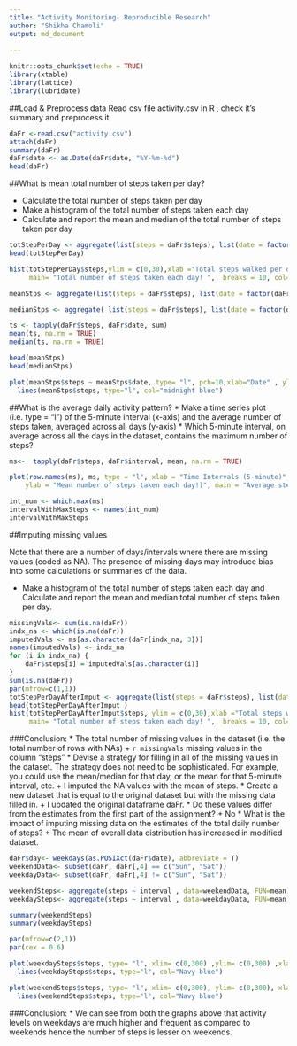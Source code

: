 ```yaml
---
title: "Activity Monitoring- Reproducible Research"
author: "Shikha Chamoli"
output: md_document
          
---
```


```r
knitr::opts_chunk$set(echo = TRUE)
library(xtable)
library(lattice)  
library(lubridate)  

```
##Load & Preprocess data
Read csv file activity.csv in R , check it's summary and preprocess it.

```r
daFr <-read.csv("activity.csv")
attach(daFr)
summary(daFr)
daFr$date <- as.Date(daFr$date, "%Y-%m-%d")
head(daFr)

```

##What is mean total number of steps taken per day?

* Calculate the total number of steps taken per day
* Make a histogram of the total number of steps taken each day
* Calculate and report the mean and median of the total number of steps taken per day

```r
totStepPerDay <- aggregate(list(steps = daFr$steps), list(date = factor(daFr$date)),sum)
head(totStepPerDay)

hist(totStepPerDay$steps,ylim = c(0,30),xlab ="Total steps walked per day" ,
     main= "Total number of steps taken each day! ",  breaks = 10, col="Midnight blue") 

```

```r
meanStps <- aggregate(list(steps = daFr$steps), list(date = factor(daFr$date)), mean)

medianStps <- aggregate( list(steps = daFr$steps), list(date = factor(daFr$date)), median)

ts <- tapply(daFr$steps, daFr$date, sum)
mean(ts, na.rm = TRUE)
median(ts, na.rm = TRUE)

head(meanStps)
head(medianStps)

plot(meanStps$steps ~ meanStps$date, type= "l", pch=10,xlab="Date" , ylab= "Mean num of steps" , main="Mean num of steps taken on each date!")
  lines(meanStps$steps, type="l", col="midnight blue")

```

##What is the average daily activity pattern?
* Make a time series plot (i.e. type = "l") of the 5-minute interval (x-axis) and the average number of steps taken, averaged across all days (y-axis)
* Which 5-minute interval, on average across all the days in the dataset, contains the maximum number of steps?

```r
  
ms<-  tapply(daFr$steps, daFr$interval, mean, na.rm = TRUE)

plot(row.names(ms), ms, type = "l", xlab = "Time Intervals (5-minute)", 
    ylab = "Mean number of steps taken each day!)", main = "Average steps taken at 5 min intervals",     col = "midnight blue")

int_num <- which.max(ms)
intervalWithMaxSteps <- names(int_num)
intervalWithMaxSteps
```

##Imputing missing values

Note that there are a number of days/intervals where there are missing values (coded as NA). The presence of missing days may introduce bias into some calculations or summaries of the data.

* Make a histogram of the total number of steps taken each day and Calculate and report the mean and median total number of steps taken per day. 

```r

missingVals<- sum(is.na(daFr))
indx_na <- which(is.na(daFr))
imputedVals <- ms[as.character(daFr[indx_na, 3])]
names(imputedVals) <- indx_na
for (i in indx_na) {
    daFr$steps[i] = imputedVals[as.character(i)]
}
sum(is.na(daFr))
par(mfrow=c(1,1))
totStepPerDayAfterImput <- aggregate(list(steps = daFr$steps), list(date = factor(daFr$date)),sum)
head(totStepPerDayAfterImput )
hist(totStepPerDayAfterImput$steps, ylim = c(0,30),xlab ="Total steps walked per day" ,
     main= "Total number of steps taken each day! ",  breaks = 10, col="Midnight blue") 
```

###Conclusion:
* The total number of missing values in the dataset (i.e. the total number of rows with NAs)
      + `r missingVals`  missing values in the column "steps"
* Devise a strategy for filling in all of the missing values in the dataset. The strategy does not need to be sophisticated. For example, you could use the mean/median for that day, or the mean for that 5-minute interval, etc.
      + I imputed the NA values with the mean of steps. 
* Create a new dataset that is equal to the original dataset but with the missing data filled in.
      + I updated the original dataframe daFr.
* Do these values differ from the estimates from the first part of the assignment? 
      + No
* What is the impact of imputing missing data on the estimates of the total daily number of steps?
      + The mean of overall data distribution has increased in modified dataset.
```r
daFr$day<- weekdays(as.POSIXct(daFr$date), abbreviate = T)
weekendData<- subset(daFr, daFr[,4] == c("Sun", "Sat"))
weekdayData<- subset(daFr, daFr[,4] != c("Sun", "Sat"))

weekendSteps<- aggregate(steps ~ interval , data=weekendData, FUN=mean)
weekdaySteps<- aggregate(steps ~ interval , data=weekdayData, FUN=mean)

summary(weekendSteps)
summary(weekdaySteps)

par(mfrow=c(2,1))
par(cex = 0.6)

plot(weekdaySteps$steps, type= "l", xlim= c(0,300) ,ylim= c(0,300) ,xlab="Interval" , ylab= "Mean number of steps on weekdays" , main="Number of steps taken per 5-minute interval across weekdays!")
  lines(weekdaySteps$steps, type="l", col="Navy blue")

plot(weekendSteps$steps, type= "l", xlim= c(0,300), ylim= c(0,300), xlab="Interval" , ylab= "Mean number of steps on weekends" , main="Number of steps taken per 5-minute interval across weekends!")
  lines(weekendSteps$steps, type="l", col="Navy blue")

```




###Conclusion:
* We can see from both the graphs above that activity levels on weekdays are much higher and frequent as compared to weekends hence the number of steps is lesser on weekends.  
